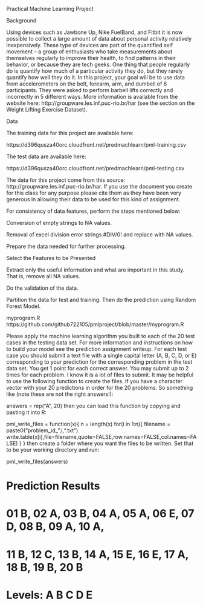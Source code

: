 Practical Machine Learning Project

Background

Using devices such as Jawbone Up, Nike FuelBand, and Fitbit it is now possible to collect a large amount of data about 
personal activity relatively inexpensively. These type of devices are part of the quantified self movement – a group 
of enthusiasts who take measurements about themselves regularly to improve their health, to find patterns in their 
behavior, or because they are tech geeks. One thing that people regularly do is quantify how much of a particular 
activity they do, but they rarely quantify how well they do it. In this project, your goal will be to use data from 
accelerometers on the belt, forearm, arm, and dumbell of 6 participants. They were asked to perform barbell lifts 
correctly and incorrectly in 5 different ways. More information is available from the website 
here: http://groupware.les.inf.puc-rio.br/har (see the section on the Weight Lifting Exercise Dataset). 

Data 

The training data for this project are available here: 

https://d396qusza40orc.cloudfront.net/predmachlearn/pml-training.csv

The test data are available here: 

https://d396qusza40orc.cloudfront.net/predmachlearn/pml-testing.csv

The data for this project come from this source: http://groupware.les.inf.puc-rio.br/har. If you use the document you 
create for this class for any purpose please cite them as they have been very generous in allowing their data to be 
used for this kind of assignment. 

For consistency of data features, perform the steps mentioned below:

  Conversion of empty strings to NA values.
  
  Removal of excel division error strings #DIV/0! and replace with NA values.
  

Prepare the data needed for further processing.

Select the Features to be Presented

Extract only the useful information and what are important in this study. That is, remove all NA values.

Do the validation of the data.

Partition the data for test and training. Then do the prediction using Random Forest Model.

########################################
myprogram.R
https://github.com/github722105/pmlproject/blob/master/myprogram.R

Please apply the machine learning algorithm you built to each of the 20 test cases in the testing data set. For more information and instructions on how to build your model see the prediction assignment writeup. For each test case you should submit a text file with a single capital letter (A, B, C, D, or E) corresponding to your prediction for the corresponding problem in the test data set. You get 1 point for each correct answer. You may submit up to 2 times for each problem. I know it is a lot of files to submit. It may be helpful to use the following function to create the files. If you have a character vector with your 20 predictions in order for the 20 problems. So something like (note these are not the right answers!):

answers = rep("A", 20)
then you can load this function by copying and pasting it into R:
 
pml_write_files = function(x){
  n = length(x)
  for(i in 1:n){
    filename = paste0("problem_id_",i,".txt")
    write.table(x[i],file=filename,quote=FALSE,row.names=FALSE,col.names=FALSE)
  }
}
then create a folder where you want the files to be written. Set that to be your working directory and run:
 
pml_write_files(answers)

#   Prediction Results

# 01  B, 02  A, 03  B, 04  A, 05  A, 06  E, 07  D, 08  B, 09  A, 10  A, 
# 11  B, 12  C, 13  B, 14  A, 15  E, 16  E, 17  A, 18  B, 19  B, 20  B 

# Levels: A B C D E
